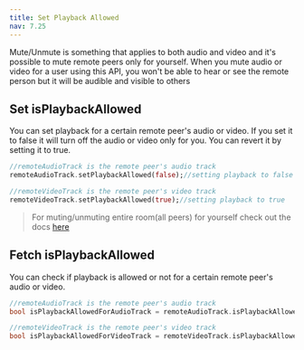 ```yaml
---
title: Set Playback Allowed
nav: 7.25
---
```


Mute/Unmute is something that applies to both audio and video and it's possible to mute remote peers only for yourself. When you mute audio or video for a user using this API, you won't be able to hear or see the remote person but it will be audible and visible to others

## Set isPlaybackAllowed

You can set playback for a certain remote peer's audio or video. If you set it to false it will turn off the audio or video only for you. You can revert it by setting it to true.

```dart
//remoteAudioTrack is the remote peer's audio track
remoteAudioTrack.setPlaybackAllowed(false);//setting playback to false

//remoteVideoTrack is the remote peer's video track
remoteVideoTrack.setPlaybackAllowed(true);//setting playback to true
```

> For muting/unmuting entire room(all peers) for yourself check out the docs [here](../features/mute#mute-remote-peers-locally)

## Fetch isPlaybackAllowed

You can check if playback is allowed or not for a certain remote peer's audio or video.

```dart
//remoteAudioTrack is the remote peer's audio track
bool isPlaybackAllowedForAudioTrack = remoteAudioTrack.isPlaybackAllowed

//remoteVideoTrack is the remote peer's video track
bool isPlaybackAllowedForVideoTrack = remoteVideoTrack.isPlaybackAllowed
```
